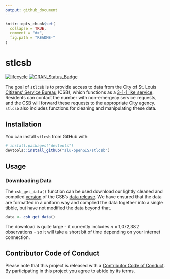 ```yaml
---
output: github_document
---
```


<!-- README.md is generated from README.Rmd. Please edit that file -->

```r
knitr::opts_chunk$set(
  collapse = TRUE,
  comment = "#>",
  fig.path = "README-"
)
```

# stlcsb
[![lifecycle](https://img.shields.io/badge/lifecycle-experimental-orange.svg)](https://www.tidyverse.org/lifecycle/#experimental)
[![CRAN_Status_Badge](http://www.r-pkg.org/badges/version/stlcsb)](https://cran.r-project.org/package=stlcsb)

The goal of `stlcsb` is to provide access to data from the City of St. Louis [Citizens' Service Bureau](https://www.stlouis-mo.gov/government/departments/public-safety/neighborhood-stabilization-office/citizens-service-bureau/index.cfm) (CSB), which functions as a [3-1-1 like service](https://en.wikipedia.org/wiki/3-1-1). Residents can contact the number with non-emergecy service requests, and the CSB will forward these requests to the appropriate City agency. `stlcsb` also includes functions for cleaning and manipulating these data.

## Installation

You can install `stlcsb` from GitHub with:

```r
# install.packages("devtools")
devtools::install_github("slu-openGIS/stlcsb")
```

## Usage
### Downloading Data
The `csb_get_data()` function can be used download our lightly cleaned and compiled [version](https://github.com/slu-openGIS/STL_CSB_RawRequests) of the CSB's [data release](https://www.stlouis-mo.gov/data/service-requests.cfm). We have ensured that the data are formatted in a uniform way and complied the data together into a single tibble, but have not modified the data beyond that.

```r
data <- csb_get_data()
```

The download is quite large - it currently includes *n* = 1,072,382 observations - so it will take a short bit of time depending on your internet connection.

## Contributor Code of Conduct
Please note that this project is released with a [Contributor Code of Conduct](CODE_OF_CONDUCT.md). By participating in this project you agree to abide by its terms.
